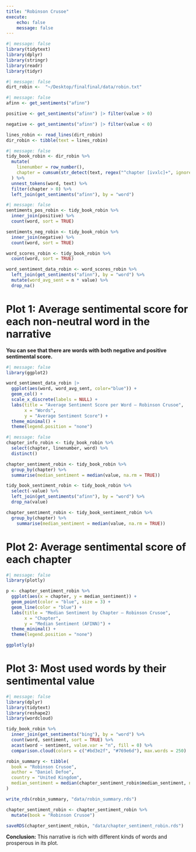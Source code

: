 ```yaml
---
title: "Robinson Crusoe"
execute:
    echo: false
    message: false
---
```


```r
#| message: false
library(tidytext)
library(dplyr)
library(stringr)
library(readr)
library(tidyr)
```
```r
#| message: false
dirt_robin <-  "~/Desktop/finalfinal/data/robin.txt"
```

```r
#| message: false
afinn <- get_sentiments("afinn")

positive <- get_sentiments("afinn") |> filter(value > 0)

negative <- get_sentiments("afinn") |> filter(value < 0)

lines_robin <- read_lines(dirt_robin) 
dir_robin <- tibble(text = lines_robin)
```

```r
#| message: false
tidy_book_robin <- dir_robin %>%
  mutate(
    linenumber = row_number(),
    chapter = cumsum(str_detect(text, regex("^chapter [ivxlc]+", ignore_case = TRUE)))
  ) %>%
  unnest_tokens(word, text) %>%
  filter(chapter > 0) %>%
  left_join(get_sentiments("afinn"), by = "word")
```

```r
#| message: false
sentiments_pos_robin <- tidy_book_robin %>%
  inner_join(positive) %>%
  count(word, sort = TRUE)

sentiments_neg_robin <- tidy_book_robin %>%
  inner_join(negative) %>%
  count(word, sort = TRUE)

word_scores_robin <- tidy_book_robin %>%
  count(word, sort = TRUE)

word_sentiment_data_robin <- word_scores_robin %>%
  left_join(get_sentiments("afinn"), by = "word") %>%
  mutate(word_avg_sent = n * value) %>%
  drop_na()
```

# Plot 1: Average sentimental score for each non-neutral word in the narrative

**You can see that there are words with both negative and positive sentimental score.**

```r
#| message: false
library(ggplot2)

word_sentiment_data_robin |> 
  ggplot(aes(word, word_avg_sent, color="blue")) + 
  geom_col() + 
  scale_x_discrete(labels = NULL) + 
  labs(title = "Average Sentiment Score per Word – Robinson Crusoe",
       x = "Words",
       y = "Average Sentiment Score") + 
  theme_minimal() + 
  theme(legend.position = "none")
```

```r
#| message: false
chapter_info_robin <- tidy_book_robin %>%
  select(chapter, linenumber, word) %>% 
  distinct()

chapter_sentiment_robin <- tidy_book_robin %>%
  group_by(chapter) %>%
  summarise(median_sentiment = median(value, na.rm = TRUE))

tidy_book_sentiment_robin <- tidy_book_robin %>%
  select(-value) %>%  
  left_join(get_sentiments("afinn"), by = "word") %>%
  drop_na(value)

chapter_sentiment_robin <- tidy_book_sentiment_robin %>%
  group_by(chapter) %>%
    summarise(median_sentiment = median(value, na.rm = TRUE))
```

# Plot 2: Average sentimental score of each chapter

```r
#| message: false
library(plotly)

p <- chapter_sentiment_robin %>%
  ggplot(aes(x = chapter, y = median_sentiment)) +
  geom_point(color = "blue", size = 3) +
  geom_line(color = "blue") +
  labs(title = "Median Sentiment by Chapter – Robinson Crusoe",
       x = "Chapter",
       y = "Median Sentiment (AFINN)") + 
  theme_minimal() +
  theme(legend.position = "none")

ggplotly(p)
```

# Plot 3: Most used words by their sentimental value

```r
#| message: false
library(dplyr)
library(tidytext)
library(reshape2)
library(wordcloud)

tidy_book_robin %>%
  inner_join(get_sentiments("bing"), by = "word") %>%
  count(word, sentiment, sort = TRUE) %>%
  acast(word ~ sentiment, value.var = "n", fill = 0) %>%
  comparison.cloud(colors = c("#bd3e2f", "#769e6d"), max.words = 250)
```

```r
robin_summary <- tibble(
  book = "Robinson Crusoe",
  author = "Daniel Defoe",
  country = "United Kingdom",
  median_sentiment = median(chapter_sentiment_robin$median_sentiment, na.rm = TRUE)
)

write_rds(robin_summary, "data/robin_summary.rds")
```

```r
chapter_sentiment_robin <- chapter_sentiment_robin %>%
  mutate(book = "Robinson Crusoe")

saveRDS(chapter_sentiment_robin, "data/chapter_sentiment_robin.rds")

```

**Conclusion:**
This narrative is rich with different kinds of words and prosperous in its plot.
